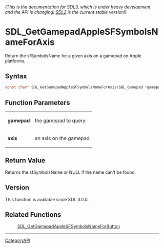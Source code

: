 ====== (This is the documentation for SDL3, which is under heavy development and the API is changing! [https://wiki.libsdl.org/ SDL2] is the current stable version!) ======
= SDL_GetGamepadAppleSFSymbolsNameForAxis =

Return the sfSymbolsName for a given axis on a gamepad on Apple platforms.

== Syntax ==

<syntaxhighlight lang='c'>
const char* SDL_GetGamepadAppleSFSymbolsNameForAxis(SDL_Gamepad *gamepad, SDL_GamepadAxis axis);
</syntaxhighlight>

== Function Parameters ==

{|
|'''gamepad'''
|the gamepad to query
|-
|'''axis'''
|an axis on the gamepad
|}

== Return Value ==

Returns the sfSymbolsName or NULL if the name can't be found

== Version ==

This function is available since SDL 3.0.0.

== Related Functions ==

:[[SDL_GetGamepadAppleSFSymbolsNameForButton]]

----
[[CategoryAPI]]


